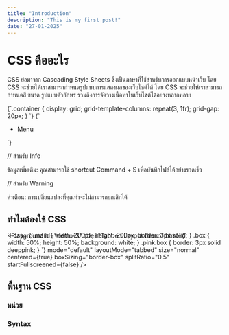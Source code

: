```yaml
---
title: "Introduction"
description: "This is my first post!"
date: "27-01-2025"
---
```


# CSS คืออะไร

CSS ย่อมาจาก <TextLink href="#"> Cascading Style Sheets </TextLink> ซึ่งเป็นภาษาที่ใช้สำหรับการออกแบบหน้าเว็บ โดย CSS จะช่วยให้เราสามารถกำหนดรูปแบบการแสดงผลของเว็บไซต์ได้ โดย CSS จะช่วยให้เราสามารถกำหนดสี ขนาด รูปแบบตัวอักษร รวมถึงการจัดวางเนื้อหาในเว็บไซต์ได้อย่างหลากหลาย

<CodeBlock>
  {`.container {  
    display: grid;  
    grid-template-columns: repeat(3, 1fr);  
    grid-gap: 20px;  
  }
`}
</CodeBlock>

<CodeBlock language="html">
  {`<nav className="jun-dock">
    <ul className="jun-dockMenu">
      <li className="jun-dockMenuItem">
        <a className="jun-dockMenuButton">
          <Icon />
          Menu
        </a>
      </li>
    </ul>
</nav>
`}
</CodeBlock>

// สำหรับ Info

<Callout type="info" title="ข้อมูลเพิ่มเติม">
  ข้อมูลเพิ่มเติม: คุณสามารถใช้ shortcut Command + S
  เพื่อบันทึกไฟล์ได้อย่างรวดเร็ว
</Callout>

// สำหรับ Warning

<Callout type="warning" title="คำเตือน">
  คำเตือน: การเปลี่ยนแปลงที่คุณทำจะไม่สามารถยกเลิกได้
</Callout>

## ทำไมต้องใช้ CSS

<Playground
  id="demo-3"
  title="Tabbed Layout Demo"
  html={`  
	<style>
  .pink.box {
    margin-top: -32px;
    margin-left: -32px;
  }
</style>

<main>
  <div class="pink box"></div>
</main>
`} css=
{`  
main {
    width: 200px;
    height: 200px;
    border: 3px solid;
}
.box {
    width: 50%;
    height: 50%;
    background: white;
}
.pink.box {
    border: 3px solid deeppink;
}
`}
mode="default" layoutMode="tabbed" size="normal" centered={true}
boxSizing="border-box" splitRatio="0.5" startFullscreened={false}
/>

## พื้นฐาน CSS

### หน่วย

### Syntax
